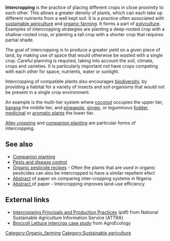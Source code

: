 '''Intercropping''' is the practice of placing different crops in close proximity to each other. This allows a greater density of plants, which can each take up different nutrients from a well kept soil. It is a practice often associated with [[sustainable agriculture]] and [[organic farming]]. It forms a part of [[polyculture]]. Examples of intercropping strategies are planting a deep-rooted crop with a shallow-rooted crop, or planting a tall crop with a shorter crop that requires partial shade.

The goal of intercropping is to produce a greater yield on a given piece of land, by making use of space that would otherwise be wasted with a single crop. Careful planning is required, taking into account the soil, climate, crops and varieties. It is particularly important not have crops competing with each other for space, nutrients, water or sunlight.

Intercropping of compatible plants also encourages [[biodiversity]], by providing a habitat for a variety of insects and soil organisms that would not be present in a single crop environment.

An example is the multi-tier system where [[coconut]] occupies the upper tier, [[banana]] the middle tier, and [[pineapple]], [[ginger]], or leguminous [[fodder]], [[medicinal plants| medicinal]] or [[aromatic plants]] the lower tier.  

[[Alley cropping]] and [[companion planting]] are particular forms of intercropping.

== See also ==
* [[Companion planting]]
* [[Pests and disease control]]
* [[Organic pesticide recipes]] - Often the plants that are used in organic pesticides can also be intercropped to have a similar repellent efect
*[[Abstracts_on_Sustainable_Agriculture_5#2._Comparative_evaluation_of_some_inter-cropping_systems_in_the_humid_tropics_of_southern_nigeria.   | Abstract]] of paper on comparing inter-cropping systems in Nigeria
* [[Abstracts_on_Sustainable_Agriculture_5#3._Intercropping_improves_land-use_efficiency | Abstract ]] of paper - Intercropping improves land-use efficiency

== External links ==
* [http://attra.ncat.org/attra-pub/summaries/intercrop.html Intercropping Principals and Production Practices] (pdf) from National Sustainable Agriculture Information Service (ATTRA)
* [http://www.agroecology.org/Case%20Studies/broccoli_intercrop.html Broccoli Lettuce intercrop case study] from AgroEcology

{{attrib permawiki|Intercropping}}
{{attrib wikipedia|Intercropping}}

[[Category:Organic_farming]]
[[Category:Sustainable agriculture]]